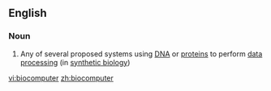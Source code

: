 ==English==

===Noun===
{{wikipedia|biocomputers}}
{{en-noun}}

# {{context|biology|computing}} Any of several proposed systems using [[DNA]] or [[protein]]s to perform [[data processing]] (in [[synthetic biology]])

[[vi:biocomputer]]
[[zh:biocomputer]]